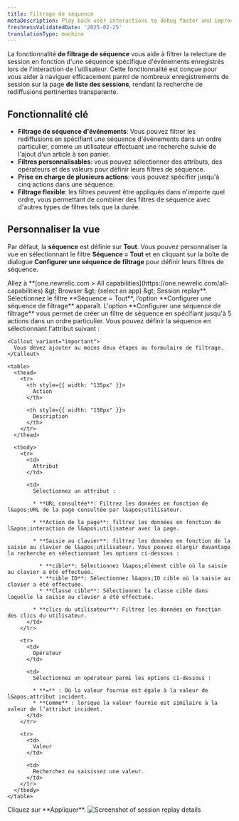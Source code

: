 ```yaml
---
title: Filtrage de séquence
metaDescription: Play back user interactions to debug faster and improve page performance.
freshnessValidatedDate: '2025-02-25'
translationType: machine
---
```


La fonctionnalité **de filtrage de séquence** vous aide à filtrer la relecture de session en fonction d&apos;une séquence spécifique d&apos;événements enregistrés lors de l&apos;interaction de l&apos;utilisateur. Cette fonctionnalité est conçue pour vous aider à naviguer efficacement parmi de nombreux enregistrements de session sur la page **de liste des sessions**, rendant la recherche de rediffusions pertinentes transparente.

## Fonctionnalité clé

* **Filtrage de séquence d&apos;événements**: Vous pouvez filtrer les rediffusions en spécifiant une séquence d&apos;événements dans un ordre particulier, comme un utilisateur effectuant une recherche suivie de l&apos;ajout d&apos;un article à son panier.
* **Filtres personnalisables**: vous pouvez sélectionner des attributs, des opérateurs et des valeurs pour définir leurs filtres de séquence.
* **Prise en charge de plusieurs actions**: vous pouvez spécifier jusqu&apos;à cinq actions dans une séquence.
* **Filtrage flexible**: les filtres peuvent être appliqués dans n&apos;importe quel ordre, vous permettant de combiner des filtres de séquence avec d&apos;autres types de filtres tels que la durée.

## Personnaliser la vue

Par défaut, la **séquence** est définie sur **Tout**. Vous pouvez personnaliser la vue en sélectionnant le filtre **Séquence = Tout** et en cliquant sur la boîte de dialogue **Configurer une séquence de filtrage** pour définir leurs filtres de séquence.

<Steps>
  <Step>
    Allez à <DNT>**[one.newrelic.com &gt; All capabilities](https://one.newrelic.com/all-capabilities) &amp;gt; Browser &amp;gt; (select an app) &amp;gt; Session replay**</DNT>.
  </Step>

  <Step>
    Sélectionnez le filtre **Séquence = Tout**, l’option **Configurer une séquence de filtrage** apparaît.
  </Step>

  <Step>
    L&apos;option **Configurer une séquence de filtrage** vous permet de créer un filtre de séquence en spécifiant jusqu&apos;à 5 actions dans un ordre particulier. Vous pouvez définir la séquence en sélectionnant l&apos;attribut suivant :

    <Callout variant="important">
      Vous devez ajouter au moins deux étapes au formulaire de filtrage.
    </Callout>

    <table>
      <thead>
        <tr>
          <th style={{ width: "135px" }}>
            Action
          </th>

          <th style={{ width: "150px" }}>
            Description
          </th>
        </tr>
      </thead>

      <tbody>
        <tr>
          <td>
            Attribut
          </td>

          <td>
            Sélectionnez un attribut :

            * **URL consultée**: Filtrez les données en fonction de l&apos;URL de la page consultée par l&apos;utilisateur.

            * **Action de la page**: filtrez les données en fonction de l&apos;interaction de l&apos;utilisateur avec la page.

            * **Saisie au clavier**: filtrez les données en fonction de la saisie au clavier de l&apos;utilisateur. Vous pouvez élargir davantage la recherche en sélectionnant les options ci-dessous :

              * **cible**: Sélectionnez l&apos;élément cible où la saisie au clavier a été effectuée.
              * **cible ID**: Sélectionnez l&apos;ID cible où la saisie au clavier a été effectuée.
              * **Classe cible**: Sélectionnez la classe cible dans laquelle la saisie au clavier a été effectuée.

            * **clics du utilisateur**: Filtrez les données en fonction des clics du utilisateur.
          </td>
        </tr>

        <tr>
          <td>
            Opérateur
          </td>

          <td>
            Sélectionnez un opérateur parmi les options ci-dessous :

            * **=** : Où la valeur fournie est égale à la valeur de l&apos;attribut incident.
            * **Comme** : lorsque la valeur fournie est similaire à la valeur de l’attribut incident.
          </td>
        </tr>

        <tr>
          <td>
            Valeur
          </td>

          <td>
            Recherchez ou saisissez une valeur.
          </td>
        </tr>
      </tbody>
    </table>
  </Step>

  <Step>
    Cliquez sur **Appliquer**.
  </Step>
</Steps>

<img title="Session replay details" alt="Screenshot of session replay details" src="/images/edit-sequence-filter.webp" />